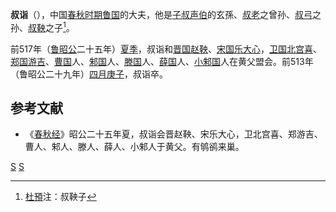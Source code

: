 {{Infobox 先秦人物
|名称= 叔诣
|图像=
|图说=
|姓=[[姬姓|姬]]
|氏=[[子叔氏|子叔]]
|名=诣
|字=
|别名=
|别字=
|谥号=
|时代=春秋时期
|国家=
|身份=鲁卿
|出生=
|逝世=前521年
|在位=
|父=[[叔鞅|叔鞅]]
|母=
|正妻=
|妾=
|子女= 
|太子=
}}
'''叔诣'''（{{bd|？||前513年||catIdx=S}}），中国[[春秋时期|春秋时期]][[鲁国|鲁国]]的大夫，他是[[子叔声伯|子叔声伯]]的玄孫、[[叔老|叔老]]之曾孙、[[叔弓|叔弓]]之孙、[[叔鞅|叔鞅]]之子<ref>[[杜預|杜預]]注：叔鞅子</ref>。

前517年（[[鲁昭公|鲁昭公]]二十五年）[[夏季|夏季]]，叔诣和[[晋国|晋国]][[赵鞅|赵鞅]]、[[宋国|宋国]][[乐大心|乐大心]]，[[卫国|卫国]][[北宫喜|北宫喜]]、[[郑国|郑国]][[游吉|游吉]]、[[曹国|曹国]]人、[[邾国|邾国]]人、[[滕国|滕国]]人、[[薛国|薛国]]人、[[小邾国|小邾国]]人在黄父盟会。前513年（鲁昭公二十九年）[[四月|四月]][[庚子|庚子]]，叔诣卒。
==参考文献==
*《[[春秋经|春秋经]]》昭公二十五年夏，叔诣会晋赵鞅、宋乐大心，卫北宫喜、郑游吉、曹人、邾人、滕人、薛人、小邾人于黄父。有鸲鹆来巢。
<references/>
[[Category:鲁国大夫|S]]
[[Category:姬姓|S]]